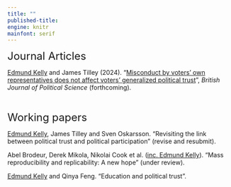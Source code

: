 ```yaml
---
title: ""
published-title: 
engine: knitr
mainfont: serif
---
```


<font size="5"> Journal Articles</font>

[Edmund Kelly]{.underline} and James Tilley (2024). "[Misconduct by voters' own representatives does not affect voters' generalized political trust](https://ora.ox.ac.uk/objects/uuid:290ff981-0790-4264-9170-dd0daaccac25/files/s8910jw57j)", *British Journal of Political Science* (forthcoming).

<br>

<font size="5"> Working papers</font>

[Edmund Kelly]{.underline}, James Tilley and Sven Oskarsson. "Revisiting the link between political trust and political participation" (revise and resubmit).

Abel Brodeur, Derek Mikola, Nikolai Cook et al. ([inc. Edmund Kelly]{.underline}). "Mass reproducibility and replicability: A new hope" (under review).

[Edmund Kelly]{.underline} and Qinya Feng. "Education and political trust".
